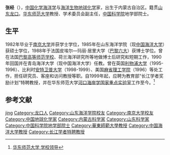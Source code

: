 {{Otheruses|張經|other=同名或類似名的其它條目描述}}
{{Infobox person
| 姓名     = 张经
| 图像     = 
| 图像替代 = 
| 图像说明 = 
| 出生日期 = 1957年10月
| 出生地   = 内蒙古自治区
| 死亡日期 = <!-- {{Death date and age|YYYY|MM|DD|YYYY|MM|DD}}（死亡在前，出生在后） -->
| 死亡地   = 
| 国籍       = {{PRC}}
| 籍贯       = 山东龙口
| 别名     = 
| 知名于   = 
| 职业     = [[化学海洋学|化学海洋学]]与[[海洋生物地球化学|海洋生物地球化学]]家
| 任职于   = [[华东师范大学|华东师范大学]]
}}

'''张经'''（{{bd|1957年|10月||}}），[[中国|中国]][[化学海洋学|化学海洋学]]与[[海洋生物地球化学|海洋生物地球化学]]家，出生于内蒙古自治区。籍贯[[山东|山东]][[龙口|龙口]]。[[华东师范大学|华东师范大学]]教授、学术委员会副主任，[[中国科学院|中国科学院]]地学部院士。

== 生平 ==
1982年毕业于[[南京大学|南京大学]]并获学士学位，1985年在山东海洋学院（现[[中国海洋大学|中国海洋大学]]）获硕士学位，1988年于法国皮埃尔—玛丽·居里大学（[[巴黎六大|巴黎六大]]）获博士学位。曾在法国[[巴黎高等师范学校|巴黎高等师范学校]]、荷兰海洋研究所等地做博士后研究和短期工作，1990年回国并在青岛海洋大学（现中国海洋大学）任教。曾在英国[[利物浦大学|利物浦大学]]（1995-1996）、比利时[[安特卫普大学|安特卫普大学]]（1998-1999）、美国[[麻省理工学院|麻省理工学院]]（1996）等处工作，担任研究员、客座和访问教授等职。自1999年起，应聘为教育部“长江学者奖励计划”特聘教授，并在华东师范大学[[河口海岸学国家重点实验室|河口海岸学国家重点实验室]]工作至今。<ref>[http://www.ecnu.edu.cn/page/main344/s.html?wd=zj 华东师范大学 学校领导]{{dead link|date=2018年2月 |bot=InternetArchiveBot |fix-attempted=yes }}</ref>

==参考文献==
{{reflist}}

{{中国科学院地学部院士}}
{{第一批“长江学者奖励计划”特聘教授}}

{{Authority control}}

{{DEFAULTSORT:Zhang}}
[[Category:张姓|jing]]
[[Category:龙口人|Category:龙口人]]
[[Category:山东海洋学院校友|Category:山东海洋学院校友]]
[[Category:南京大学校友|Category:南京大学校友]]
[[Category:中国地球化学家|Category:中国地球化学家]]
[[Category:内蒙古科学家|Category:内蒙古科学家]]
[[Category:山东科学家|Category:山东科学家]]
[[Category:中国科学院地学部院士|Category:中国科学院地学部院士]]
[[Category:華東師範大學教授|Category:華東師範大學教授]]
[[Category:中国海洋大学教授|Category:中国海洋大学教授]]
[[Category:长江学者特聘教授|Category:长江学者特聘教授]]


{{中国科学家小作品}}